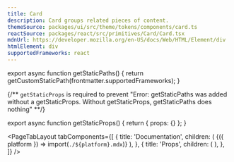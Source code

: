 ```yaml
---
title: Card
description: Card groups related pieces of content.
themeSource: packages/ui/src/theme/tokens/components/card.ts
reactSource: packages/react/src/primitives/Card/Card.tsx
mdnUrl: https://developer.mozilla.org/en-US/docs/Web/HTML/Element/div
htmlElement: div
supportedFrameworks: react
---
```



export async function getStaticPaths() {
  return getCustomStaticPath(frontmatter.supportedFrameworks);
}

{/** `getStaticProps` is required to prevent "Error: getStaticPaths was added without a getStaticProps. Without getStaticProps, getStaticPaths does nothing" **/}

export async function getStaticProps() {
  return { props: {} };
}

<PageTabLayout
  tabComponents={[
    {
      title: 'Documentation',
      children: (
        <Fragment>{({ platform }) => import(`./${platform}.mdx`)}</Fragment>
      ),
    },
    {
      title: 'Props',
      children: (
        <PropsTableTab
          componentName={frontmatter.title}
          PropsData={data}
          htmlElement={frontmatter.htmlElement}
          mdnUrl={frontmatter.mdnUrl}
        />
      ),
    },
  ]}
/>
